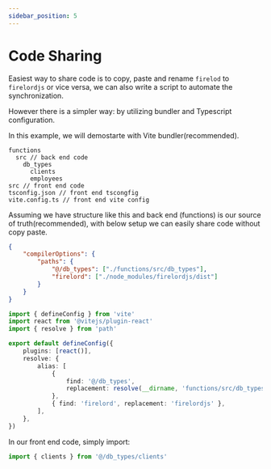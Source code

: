 ```yaml
---
sidebar_position: 5
---
```


# Code Sharing

Easiest way to share code is to copy, paste and rename `firelod` to `firelordjs` or vice versa, we can also write a script to automate the synchronization.

However there is a simpler way: by utilizing bundler and Typescript configuration.

In this example, we will demostarte with Vite bundler(recommended).

```
functions
  src // back end code
    db_types
      clients
      employees
src // front end code
tsconfig.json // front end tscongfig
vite.config.ts // front end vite config
```

Assuming we have structure like this and back end (functions) is our source of truth(recommended), with below setup we can easily share code without copy paste.

```json title='front end tsconfig.json'
{
	"compilerOptions": {
		"paths": {
			"@/db_types": ["./functions/src/db_types"],
			"firelord": ["./node_modules/firelordjs/dist"]
		}
	}
}
```

```ts title='front end vite.config.ts'
import { defineConfig } from 'vite'
import react from '@vitejs/plugin-react'
import { resolve } from 'path'

export default defineConfig({
	plugins: [react()],
	resolve: {
		alias: [
			{
				find: '@/db_types',
				replacement: resolve(__dirname, 'functions/src/db_types'),
			},
			{ find: 'firelord', replacement: 'firelordjs' },
		],
	},
})
```

In our front end code, simply import:

```ts title='front end code'
import { clients } from '@/db_types/clients'
```

